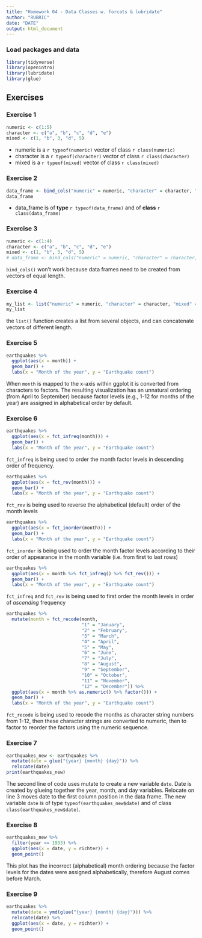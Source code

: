 ```yaml
---
title: "Homework 04 - Data Classes w. forcats & lubridate"
author: "RUBRIC"
date: "DATE"
output: html_document
---
```


### Load packages and data

```r
library(tidyverse)
library(openintro) 
library(lubridate)
library(glue)
```

## Exercises

### Exercise 1

```r
numeric <- c(1:5)
character <- c("a", "b", "c", "d", "e")
mixed <- c(1, "b", 3, "d", 5)
```

-   numeric is a `r typeof(numeric)` vector of class `r class(numeric)`
-   character is a `r typeof(character)` vector of class `r class(character)`
-   mixed is a `r typeof(mixed)` vector of class `r class(mixed)`

### Exercise 2

```r
data_frame <- bind_cols("numeric" = numeric, "character" = character, "mixed" = mixed)
data_frame
```

-   data_frame is of **type** `r typeof(data_frame)` and of **class** `r class(data_frame)`

### Exercise 3

```r
numeric <- c(1:4)
character <- c("a", "b", "c", "d", "e")
mixed <- c(1, "b", 3, "d", 5)
# data_frame <- bind_cols("numeric" = numeric, "character" = character, "mixed" = mixed)
```

`bind_cols()` won't work because data frames need to be created from vectors of equal length.

### Exercise 4

```r
my_list <- list("numeric" = numeric, "character" = character, "mixed" = mixed)
my_list
```

the `list()` function creates a list from several objects, and can concatenate vectors of different length.

### Exercise 5

```r
earthquakes %>% 
  ggplot(aes(x = month)) +
  geom_bar() +
  labs(x = "Month of the year", y = "Earthquake count")
```

When `month` is mapped to the x-axis within ggplot it is converted from characters to factors.
The resulting visualization has an unnatural ordering (from April to September) because factor levels (e.g., 1-12 for months of the year) are assigned in alphabetical order by default.

### Exercise 6

```r
earthquakes %>% 
  ggplot(aes(x = fct_infreq(month))) +
  geom_bar() +
  labs(x = "Month of the year", y = "Earthquake count")
```

`fct_infreq` is being used to order the month factor levels in descending order of frequency.

```r
earthquakes %>% 
  ggplot(aes(x = fct_rev(month))) +
  geom_bar() +
  labs(x = "Month of the year", y = "Earthquake count")
```

`fct_rev` is being used to reverse the alphabetical (default) order of the month levels

```r
earthquakes %>% 
  ggplot(aes(x = fct_inorder(month))) +
  geom_bar() +
  labs(x = "Month of the year", y = "Earthquake count")
```

`fct_inorder` is being used to order the month factor levels according to their order of appearance in the month variable (i.e. from first to last rows)

```r
earthquakes %>% 
  ggplot(aes(x = month %>% fct_infreq() %>% fct_rev())) +
  geom_bar() +
  labs(x = "Month of the year", y = "Earthquake count")
```

`fct_infreq` and `fct_rev` is being used to first order the month levels in order of *ascending* frequency

```r
earthquakes %>% 
  mutate(month = fct_recode(month,
                            "1" = "January",
                            "2" = "February",
                            "3" = "March",
                            "4" = "April",
                            "5" = "May",
                            "6" = "June",
                            "7" = "July",
                            "8" = "August",
                            "9" = "September",
                            "10" = "October",
                            "11" = "November",
                            "12" = "December")) %>% 
  ggplot(aes(x = month %>% as.numeric() %>% factor())) +
  geom_bar() +
  labs(x = "Month of the year", y = "Earthquake count")
```

`fct_recode` is being used to recode the months as character string numbers from 1-12, then these character strings are converted to numeric, then to factor to reorder the factors using the numeric sequence.

### Exercise 7

```r
earthquakes_new <- earthquakes %>% 
  mutate(date = glue("{year} {month} {day}")) %>% 
  relocate(date)
print(earthquakes_new)
```

The second line of code uses mutate to create a new variable `date`.
Date is created by glueing together the year, month, and day variables.
Relocate on line 3 moves date to the first column position in the data frame.
The new variable `date` is of type `typeof(earthquakes_new$date)` and of class `class(earthquakes_new$date)`.

### Exercise 8

```r
earthquakes_new %>% 
  filter(year == 1933) %>% 
  ggplot(aes(x = date, y = richter)) +
  geom_point()
```

This plot has the incorrect (alphabetical) month ordering because the factor levels for the dates were assigned alphabetically, therefore August comes before March.

### Exercise 9

```r
earthquakes %>% 
  mutate(date = ymd(glue("{year} {month} {day}"))) %>% 
  relocate(date) %>% 
  ggplot(aes(x = date, y = richter)) +
  geom_point() 
```
